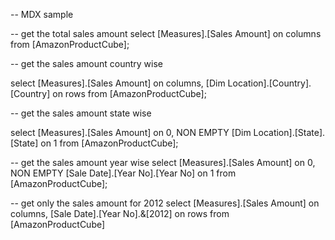 -- MDX sample

-- get the total sales amount
select [Measures].[Sales Amount] on columns
from [AmazonProductCube];

-- get the sales amount country wise

select 
   [Measures].[Sales Amount] on columns,
   [Dim Location].[Country].[Country]  on rows
from [AmazonProductCube];

-- get the sales amount state wise

select 
   [Measures].[Sales Amount] on 0,
   NON EMPTY [Dim Location].[State].[State] on 1
from [AmazonProductCube];

-- get the sales amount year wise
select 
   [Measures].[Sales Amount] on 0,
   NON EMPTY [Sale Date].[Year No].[Year No] on 1
from [AmazonProductCube];

-- get only the sales amount for 2012
select 
      [Measures].[Sales Amount] on columns,
      [Sale Date].[Year No].&[2012]  on rows
from [AmazonProductCube]



























 